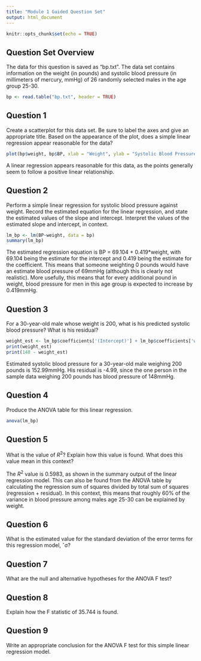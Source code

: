 ```yaml
---
title: "Module 1 Guided Question Set"
output: html_document
---
```


```r
knitr::opts_chunk$set(echo = TRUE)
```

## Question Set Overview

The data for this question is saved as “bp.txt”. The data set contains information on the weight (in pounds) and systolic blood pressure (in millimeters of mercury, mmHg) of 26 randomly selected males in the age group 25-30.

```r
bp <- read.table("bp.txt", header = TRUE)
```

## Question 1

Create a scatterplot for this data set. Be sure to label the axes and give an appropriate title.  Based on the appearance of the plot, does a simple linear regression appear reasonable for the data?

```r
plot(bp$weight, bp$BP, xlab = "Weight", ylab = "Systolic Blood Pressure", main = "Weight and Blood Pressure,  Males Age 25-30")
```

A linear regression appears reasonable for this data, as the points generally seem to follow a positive linear relationship.

## Question 2

Perform a simple linear regression for systolic blood pressure against weight. Record the estimated equation for the linear regression, and state the estimated values of the slope and intercept. Interpret the values of the estimated slope and intercept, in context.

```r
lm_bp <- lm(BP~weight, data = bp)
summary(lm_bp)
```

The estimated regression equation is BP = 69.104 + 0.419*weight, with 69.104 being the estimate for the intercept and 0.419 being the estimate for the coefficient. This means that someone weighting 0 pounds would have an estimate blood pressure of 69mmHg (although this is clearly not realistic). More usefully, this means that for every additional pound in weight, blood pressure for men in this age group is expected to increase by 0.419mmHg.

## Question 3

For a 30-year-old male whose weight is 200, what is his predicted systolic blood pressure? What is his residual?

```r
weight_est <- lm_bp$coefficients['(Intercept)'] + lm_bp$coefficients['weight'] * 200
print(weight_est)
print(148 - weight_est)
```

Estimated systolic blood pressure for a 30-year-old male weighing 200 pounds is 152.99mmHg. His residual is -4.99, since the one person in the sample data weighing 200 pounds has blood pressure of 148mmHg.

## Question 4

Produce the ANOVA table for this linear regression.

```r
anova(lm_bp)
```


## Question 5

What is the value of $R^2$? Explain how this value is found. What does this value mean in this context?

The $R^2$ value is 0.5983, as shown in the summary output of the linear regression model. This can also be found from the ANOVA table by calculating the regression sum of squares divided by total sum of squares (regression + residual). In this context, this means that roughly 60% of the variance in blood pressure among males age 25-30 can be explained by weight.

## Question 6

What is the estimated value for the standard deviation of the error terms for this regression model, ˆσ?

## Question 7

What are the null and alternative hypotheses for the ANOVA F test?

## Question 8

Explain how the F statistic of 35.744 is found.

## Question 9

Write an appropriate conclusion for the ANOVA F test for this simple linear regression model.


